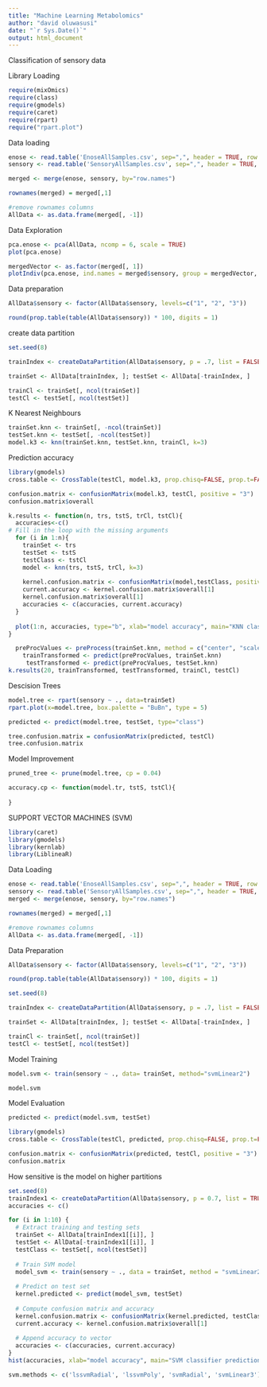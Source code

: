```yaml
---
title: "Machine Learning Metabolomics"
author: "david oluwasusi"
date: "`r Sys.Date()`"
output: html_document
---
```


Classification of sensory data

Library Loading
```r
require(mixOmics)
require(class)
require(gmodels)
require(caret)
require(rpart)
require("rpart.plot")
```


Data loading

```r
enose <- read.table('EnoseAllSamples.csv', sep=",", header = TRUE, row.names = 1)
sensory <- read.table('SensoryAllSamples.csv', sep=",", header = TRUE, row.names = 1)
```

```r
merged <- merge(enose, sensory, by="row.names")

rownames(merged) = merged[,1]

#remove rownames columns
AllData <- as.data.frame(merged[, -1])
```

Data Exploration

```r

pca.enose <- pca(AllData, ncomp = 6, scale = TRUE)
plot(pca.enose)
```
```r
mergedVector <- as.factor(merged[, 1])
plotIndiv(pca.enose, ind.names = merged$sensory, group = mergedVector, style = "lattice")
```
Data preparation
```r
AllData$sensory <- factor(AllData$sensory, levels=c("1", "2", "3"))

round(prop.table(table(AllData$sensory)) * 100, digits = 1)
```


create data partition
```r
set.seed(8)

trainIndex <- createDataPartition(AllData$sensory, p = .7, list = FALSE, times = 1)

trainSet <- AllData[trainIndex, ]; testSet <- AllData[-trainIndex, ]

trainCl <- trainSet[, ncol(trainSet)]
testCl <- testSet[, ncol(testSet)]
```


K Nearest Neighbours

```r
trainSet.knn <- trainSet[, -ncol(trainSet)]
testSet.knn <- testSet[, -ncol(testSet)]
model.k3 <- knn(trainSet.knn, testSet.knn, trainCl, k=3)
```

Prediction accuracy
```r
library(gmodels)
cross.table <- CrossTable(testCl, model.k3, prop.chisq=FALSE, prop.t=FALSE, prop.c=FALSE, prop.r=FALSE)
```
```r
confusion.matrix <- confusionMatrix(model.k3, testCl, positive = "3")
confusion.matrix$overall
```

```r
k.results <- function(n, trs, tstS, trCl, tstCl){
  accuracies<-c()
# Fill in the loop with the missing arguments
  for (i in 1:n){
    trainSet <- trs
    testSet <- tstS
    testClass <- tstCl
    model <- knn(trs, tstS, trCl, k=3)
  
    kernel.confusion.matrix <- confusionMatrix(model,testClass, positive="3")
    current.accuracy <- kernel.confusion.matrix$overall[1]
    kernel.confusion.matrix$overall[1]
    accuracies <- c(accuracies, current.accuracy)
  }
  
  plot(1:n, accuracies, type="b", xlab="model accuracy", main="KNN classifier prediction accuracy")
}

```

```r
  preProcValues <- preProcess(trainSet.knn, method = c("center", "scale"))
    trainTransformed <- predict(preProcValues, trainSet.knn)
     testTransformed <- predict(preProcValues, testSet.knn)
k.results(20, trainTransformed, testTransformed, trainCl, testCl)
```
Descision Trees

```r
model.tree <- rpart(sensory ~ ., data=trainSet)
rpart.plot(x=model.tree, box.palette = "BuBn", type = 5)
```

```r
predicted <- predict(model.tree, testSet, type="class")

tree.confusion.matrix = confusionMatrix(predicted, testCl)
tree.confusion.matrix
```

Model Improvement
```r
pruned_tree <- prune(model.tree, cp = 0.04)

accuracy.cp <- function(model.tr, tstS, tstCl){
  
}
```


SUPPORT VECTOR MACHINES (SVM)

```r
library(caret)
library(gmodels)
library(kernlab)
library(LiblineaR)
```

Data Loading

```r
enose <- read.table('EnoseAllSamples.csv', sep=",", header = TRUE, row.names = 1)
sensory <- read.table('SensoryAllSamples.csv', sep=",", header = TRUE, row.names = 1)
merged <- merge(enose, sensory, by="row.names")

rownames(merged) = merged[,1]

#remove rownames columns
AllData <- as.data.frame(merged[, -1])
```


Data Preparation

```r
AllData$sensory <- factor(AllData$sensory, levels=c("1", "2", "3"))

round(prop.table(table(AllData$sensory)) * 100, digits = 1)
```

```r
set.seed(8)

trainIndex <- createDataPartition(AllData$sensory, p = .7, list = FALSE, times = 1)

trainSet <- AllData[trainIndex, ]; testSet <- AllData[-trainIndex, ]

trainCl <- trainSet[, ncol(trainSet)]
testCl <- testSet[, ncol(testSet)]
```

Model Training
```r
model.svm <- train(sensory ~ ., data= trainSet, method="svmLinear2")

model.svm
```

Model Evaluation
```r
predicted <- predict(model.svm, testSet)
```

```r
library(gmodels)
cross.table <- CrossTable(testCl, predicted, prop.chisq=FALSE, prop.t=FALSE, prop.c=FALSE, prop.r=FALSE)

confusion.matrix <- confusionMatrix(predicted, testCl, positive = "3")
confusion.matrix
```
How sensitive is the model on higher partitions

```r
set.seed(8)
trainIndex1 <- createDataPartition(AllData$sensory, p = 0.7, list = TRUE, times = 10)
accuracies <- c()

for (i in 1:10) {
  # Extract training and testing sets
  trainSet <- AllData[trainIndex1[[i]], ]
  testSet <- AllData[-trainIndex1[[i]], ]
  testClass <- testSet[, ncol(testSet)]
  
  # Train SVM model
  model_svm <- train(sensory ~ ., data = trainSet, method = "svmLinear2")
  
  # Predict on test set
  kernel.predicted <- predict(model_svm, testSet)
  
  # Compute confusion matrix and accuracy
  kernel.confusion.matrix <- confusionMatrix(kernel.predicted, testClass, positive = "3")
  current.accuracy <- kernel.confusion.matrix$overall[1]
  
  # Append accuracy to vector
  accuracies <- c(accuracies, current.accuracy)
}
hist(accuracies, xlab="model accuracy", main="SVM classifier prediction accuracy")
```

```r
svm.methods <- c('lssvmRadial', 'lssvmPoly', 'svmRadial', 'svmLinear3')
```

